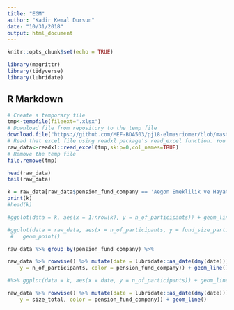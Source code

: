 ```yaml
---
title: "EGM"
author: "Kadir Kemal Dursun"
date: "10/31/2018"
output: html_document
---
```


```r
knitr::opts_chunk$set(echo = TRUE)

library(magrittr)
library(tidyverse)
library(lubridate)
```

## R Markdown

```r

# Create a temporary file
tmp<-tempfile(fileext=".xlsx")
# Download file from repository to the temp file
download.file("https://github.com/MEF-BDA503/pj18-elmasriomer/blob/master/egm_example_data.xlsx?raw=true",destfile=tmp)
# Read that excel file using readxl package's read_excel function. You might need to adjust the parameters (skip, col_names) according to your raw file's format.
raw_data<-readxl::read_excel(tmp,skip=0,col_names=TRUE)
# Remove the temp file
file.remove(tmp)

```

```r
head(raw_data)
tail(raw_data)
```


```r
k = raw_data[raw_data$pension_fund_company == 'Aegon Emeklilik ve Hayat' ,c(1,2,3)] %>% arrange(desc(n_of_participants)) 
print(k)
#head(k)

#ggplot(data = k, aes(x = 1:nrow(k), y = n_of_participants)) + geom_line()

#ggplot(data = raw_data, aes(x = n_of_participants, y = fund_size_participants)) + 
 #   geom_point()
```


```r

raw_data %>% group_by(pension_fund_company) %>% 

```





```r
raw_data %>% rowwise() %>% mutate(date = lubridate::as_date(dmy(date))) %>% ungroup() %>% ggplot(data = ., aes(x = date, 
    y = n_of_participants, color = pension_fund_company)) + geom_line()

#%>% ggplot(data = k, aes(x = date, y = n_of_participants)) + geom_line()


```


```r
raw_data %>% rowwise() %>% mutate(date = lubridate::as_date(dmy(date))) %>% ungroup() %>% ggplot(data = ., aes(x = date, 
    y = size_total, color = pension_fund_company)) + geom_line()
```

